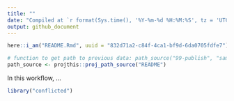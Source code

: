 ```yaml
---
title: ""
date: "Compiled at `r format(Sys.time(), '%Y-%m-%d %H:%M:%S', tz = 'UTC')` UTC"
output: github_document
---
```


```r
here::i_am("README.Rmd", uuid = "832d71a2-c84f-4ca1-bf9d-6da0705fdfe7")

# function to get path to previous data: path_source("99-publish", "sample.csv")
path_source <- projthis::proj_path_source("README")
```

In this workflow, ...

```r
library("conflicted")
```
